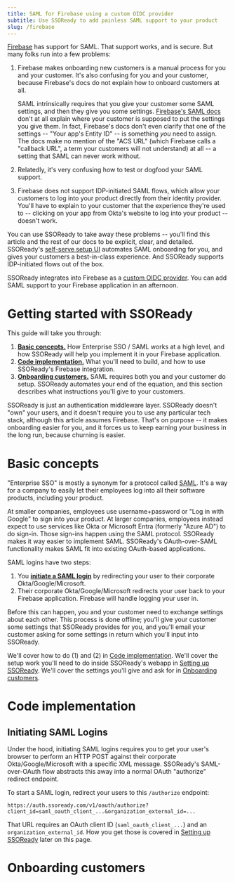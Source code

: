 ```yaml
---
title: SAML for Firebase using a custom OIDC provider
subtitle: Use SSOReady to add painless SAML support to your product
slug: /firebase
---
```


[Firebase](https://firebase.google.com/) has support for SAML. That support
works, and is secure. But many folks run into a few problems:

1. Firebase makes onboarding new customers is a manual process for you and your
customer. It's also confusing for you and your customer, because Firebase's docs
do not explain how to onboard customers at all.

   SAML intrinsically requires that you give your customer some SAML settings,
   and then they give you some settings. [Firebase's SAML
   docs](https://firebase.google.com/docs/auth/web/saml) don't at all explain
   where your customer is supposed to put the settings you give them. In fact,
   Firebase's docs don't even clarify that one of the settings -- "Your app's
   Entity ID" -- is something *you* need to assign. The docs make no mention of
   the "ACS URL" (which Firebase calls a "callback URL", a term your customers
   will not understand) at all -- a setting that SAML can never work without.

2. Relatedly, it's very confusing how to test or dogfood your SAML support.

3. Firebase does not support IDP-initiated SAML flows, which allow your
customers to log into your product directly from their identity provider. You'll
have to explain to your customer that the experience they're used to -- clicking
on your app from Okta's website to log into your product -- doesn't work.

You can use SSOReady to take away these problems -- you'll find this article
and the rest of our docs to be explicit, clear, and detailed. SSOReady's
[self-serve setup
UI](/docs/idp-configuration/enabling-self-service-configuration-for-your-customers)
automates SAML onboarding for you, and gives your customers a best-in-class
experience. And SSOReady supports IDP-initiated flows out of the box.

SSOReady integrates into Firebase as a [custom OIDC
provider](https://firebase.google.com/docs/auth/web/openid-connect). You can add
SAML support to your Firebase application in an afternoon.

# Getting started with SSOReady

This guide will take you through:

1. [**Basic concepts.**](#basic-concepts) How Enterprise SSO / SAML works at a
high level, and how SSOReady will help you implement it in your Firebase
application.
2. [**Code implementation.**](#code-implementation) What you'll need to build,
and how to use SSOReady's Firebase integration.
3. [**Onboarding customers.**](#onboarding-customers) SAML requires both you and
your customer do setup. SSOReady automates your end of the equation, and this
section describes what instructions you'll give to your customers.

SSOReady is just an authentication middleware layer. SSOReady doesn't "own" your
users, and it doesn't require you to use any particular tech stack, although
this article assumes Firebase. That's on purpose -- it makes onboarding easier
for you, and it forces us to keep earning your business in the long run, because
churning is easier.

# Basic concepts

"Enterprise SSO" is mostly a synonym for a protocol called
[SAML](https://en.wikipedia.org/wiki/Security_Assertion_Markup_Language). It's a way for a company to easily let their
employees log into all their software products, including your product.

At smaller companies, employees use username+password or "Log in with Google" to sign into your product. At
larger companies, employees instead expect to use services like Okta or Microsoft Entra (formerly "Azure AD") to do
sign-in. Those sign-ins happen using the SAML protocol. SSOReady makes it way easier to implement SAML. SSOReady's
OAuth-over-SAML functionality makes SAML fit into existing OAuth-based applications.

SAML logins have two steps:

1. You [**initiate a SAML login**](#initiating-saml-logins) by redirecting your
user to their corporate Okta/Google/Microsoft.
2. Their corporate Okta/Google/Microsoft redirects your user back to your
Firebase application. Firebase will handle logging your user in.

Before this can happen, you and your customer need to exchange settings about each other. This process is done offline;
you'll give your customer some settings that SSOReady provides for you, and you'll email your customer asking for some
settings in return which you'll input into SSOReady.

We'll cover how to do (1) and (2) in [Code implementation](#code-implementation). We'll cover the setup work you'll need
to do inside SSOReady's webapp in [Setting up SSOReady](#setting-up-ssoready). We'll cover the settings you'll give and
ask for in [Onboarding customers](#onboarding-customers).

# Code implementation

## Initiating SAML Logins

Under the hood, initiating SAML logins requires you to get your user's browser to perform an HTTP POST against their
corporate Okta/Google/Microsoft with a specific XML message. SSOReady's SAML-over-OAuth flow abstracts this away into a
normal OAuth "authorize" redirect endpoint.

To start a SAML login, redirect your users to this `/authorize` endpoint:

```text
https://auth.ssoready.com/v1/oauth/authorize?client_id=saml_oauth_client_...&organization_external_id=...
```

That URL requires an OAuth client ID (`saml_oauth_client_...`) and an `organization_external_id`. How you get those is
covered in [Setting up SSOReady](#setting-up-ssoready) later on this page.

# Onboarding customers